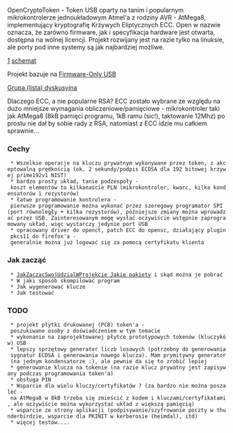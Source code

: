 OpenCryptoToken - Token USB oparty na tanim i popularnym mikrokontrolerze jednoukładowym Atmel'a z rodziny AVR - AtMega8, implementujący kryptografię Krzywych Eliptycznych ECC. 
Open w nazwie oznacza, że zarówno firmware, jak i specyfikacja hardware jest otwarta, dostępna na wolnej licencji. Projekt rozwijany jest na razie tylko na linuksie, ale porty pod inne systemy są jak najbardziej możliwe.

[http://opencryptotoken.googlecode.com/svn/trunk/opencryptotoken/circuit/oct3d.png] 
[http://opencryptotoken.googlecode.com/svn/trunk/opencryptotoken/circuit/circuit.png schemat]

Projekt bazuje na [http://www.obdev.at/products/avrusb/index.html Firmware-Only USB]

[http://groups.google.com/group/opencryptotoken Grupa (lista) dyskusyjna] 

Dlaczego ECC, a nie popularne RSA? ECC zostało wybrane ze względu na dużo mniejsze wymagania obliczeniowe/pamięciowe - mikrokontroler taki jak AtMega8 (8kB pamięci programu, 1kB ramu (sic!), taktowanie 12Mhz) po prostu nie dał by sobie rady z RSA, natomiast z ECC idzie mu całkiem sprawnie...

===Cechy===
  * Wszelkie operacje na kluczu prywatnym wykonywane przez token, z akceptowalną prędkością (ok. 2 sekundy/podpis ECDSA dla 192 bitowej krzywej prime192v1 NIST)
  * bardzo prosty układ, tanie podzespoły - koszt elementów to kilkanaście PLN (mikrokontroler, kwarc, kilka kondensatorów i rezystorów)
  * łatwe programowanie kontrolera - pierwsze programowanie można wykonać przez szeregowy programator SPI (port równoległy + kilka rezystorów), późniejsze zmiany można wprowadzać przez USB. Zainteresowanym mogę wysłać oczywiście wstępnie zaprogramowany układ, więc wystarczy jedynie port USB
  * opracowany driver do openct, patch ECC do opensc, działający plugin pkcs11 do firefox'a - generalnie można już logować się za pomocą certyfikatu klienta

===Jak zacząć===
  * [[JakZaczacSwojUdzialWProjekcie Jakie pakiety]] i skąd można je pobrać
  * W jaki sposób skompilować program
  * Jak wygenerować klucze
  * Jak testować
===TODO===
  * projekt płytki drukowanej (PCB) token'a - poszukiwane osoby z doświadczeniem w tym temacie
  * wykonanie na zaprojektowanej płytce prototypowych tokenów (kluczyków) USB 
  * lepszy sprzętowy generator liczb losowych (potrzebny do generowania sygnatur ECDSA i generowania nowego klucza). Mam prymitywny generator (na jednym kondensatorze :), ale pewnie da się to zrobić lepiej
  * generowanie klucza na tokenie (na razie klucz prywatny jest zapisywany podczas programowania token'a)
  * obsługa PIN
  * Wsparcie dla wielu kluczy/certyfikatów ? (za bardzo nie można poszaleć - na AtMega8 w 8kB trzeba się zmieścić z kodem i kluczami/certyfikatami, ale oczywiście można wykorzystać układ z większą pamięcią)
  * wsparcie ze strony aplikacji (podpisywanie/szyfrowanie poczty w thunderbirdzie, wsparcie dla PKINIT w kerberosie (heimdal), itd)
  * więcej testów....
 
 
 
 
 
 
 
 
 
 
 
 
 
 
 
 
 
 
 